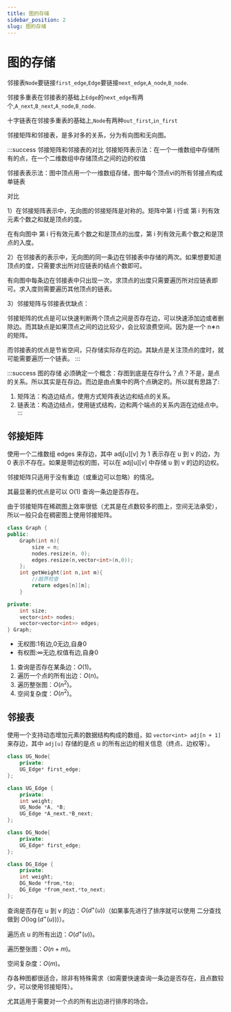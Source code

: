 ```yaml
---
title: 图的存储
sidebar_position: 2
slug: 图的存储
---
```


# 图的存储

邻接表`Node`要链接`first_edge`,`Edge`要链接`next_edge`,`A_node`,`B_node`.

邻接多重表在邻接表的基础上`Edge`的`next_edge`有两个,`A_next`,`B_next`,`A_node`,`B_node`.

十字链表在邻接多重表的基础上,`Node`有两种`out_first`,`in_first`

邻接矩阵和邻接表，是多对多的关系，分为有向图和无向图。

:::success 邻接矩阵和邻接表的对比
邻接矩阵表示法：在一个一维数组中存储所有的点，在一个二维数组中存储顶点之间的边的权值

邻接表表示法：图中顶点用一个一维数组存储，图中每个顶点vi的所有邻接点构成单链表

对比

1）在邻接矩阵表示中，无向图的邻接矩阵是对称的。矩阵中第 i 行或 第 i 列有效元素个数之和就是顶点的度。

在有向图中 第 i 行有效元素个数之和是顶点的出度，第 i 列有效元素个数之和是顶点的入度。

2）在邻接表的表示中，无向图的同一条边在邻接表中存储的两次。如果想要知道顶点的度，只需要求出所对应链表的结点个数即可。

有向图中每条边在邻接表中只出现一次，求顶点的出度只需要遍历所对应链表即可。求入度则需要遍历其他顶点的链表。

3）邻接矩阵与邻接表优缺点：

邻接矩阵的优点是可以快速判断两个顶点之间是否存在边，可以快速添加边或者删除边。而其缺点是如果顶点之间的边比较少，会比较浪费空间。因为是一个 n∗n 的矩阵。

而邻接表的优点是节省空间，只存储实际存在的边。其缺点是关注顶点的度时，就可能需要遍历一个链表。
:::

:::success 图的存储
必须确定一个概念：存图到底是在存什么？点？不是，是点的关系。所以其实是在存边。而边是由点集中的两个点确定的。所以就有思路了:

1. 矩阵法：构造边结点，使用方式矩阵表达边和结点的关系。
2. 链表法：构造边结点，使用链式结构，边和两个端点的关系内涵在边结点中。
   :::

## 邻接矩阵

使用一个二维数组 edges 来存边，其中 adj[u][v] 为 1 表示存在 u 到 v 的边，为 0 表示不存在。如果是带边权的图，可以在 adj[u][v] 中存储 u 到 v 的边的边权。

邻接矩阵只适用于没有重边（或重边可以忽略）的情况。

其最显著的优点是可以 O(1) 查询一条边是否存在。

由于邻接矩阵在稀疏图上效率很低（尤其是在点数较多的图上，空间无法承受），所以一般只会在稠密图上使用邻接矩阵。

```cpp
class Graph {
public:
    Graph(int n){
        size = n;
        nodes.resize(n, 0);
        edges.resize(n,vector<int>(n,0));
    };
    int getWeight(int n,int m){
        //越界检查
        return edges[n][m];
    }

private:
    int size;
    vector<int> nodes;
    vector<vector<int>> edges;
} Graph;
```

- 无权图:1有边,0无边,自身0
- 有权图:∞无边,权值有边,自身0

1. 查询是否存在某条边：$O(1)$。
2. 遍历一个点的所有出边：$O(n)$。
3. 遍历整张图：$O(n^2)$。
4. 空间复杂度：$O(n^2)$。

## 邻接表

使用一个支持动态增加元素的数据结构构成的数组，如 `vector<int> adj[n + 1]` 来存边，其中 `adj[u]` 存储的是点 u 的所有出边的相关信息（终点、边权等）。

```cpp
class UG_Node{
    private:
    UG_Edge* first_edge;
};

class UG_Edge {
    private:
    int weight;
    UG_Node *A, *B;
    UG_Edge *A_next,*B_next;
};

class DG_Node{
    private:
    UG_Edge* first_edge;
};

class DG_Edge {
    private:
    int weight;
    DG_Node *from,*to;
    DG_Edge *from_next,*to_next;
};
```

查询是否存在 u 到 v 的边：$O(d^+(u))$（如果事先进行了排序就可以使用 二分查找 做到 $O(\log(d^+(u)))$）。

遍历点 u 的所有出边：$O(d^+(u))$。

遍历整张图：$O(n+m)$。

空间复杂度：$O(m)$。

存各种图都很适合，除非有特殊需求（如需要快速查询一条边是否存在，且点数较少，可以使用邻接矩阵）。

尤其适用于需要对一个点的所有出边进行排序的场合。
